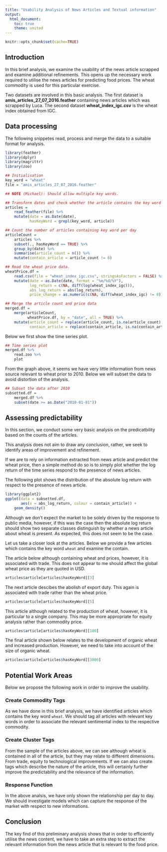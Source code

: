 ```yaml
---
title: "Usability Analysis of News Articles and Textual information"
output:
  html_document:
    toc: true
    theme: united
---
```


```r
knitr::opts_chunk$set(cache=TRUE)
```

## Introduction

In this brief analysis, we examine the usability of the news article scrapped
and examine additional refinements. This opens up the necessary work required to
utilise the news articles for predicting food prices. The wheat commodity is
used for this particular exercise.

Two datasets are involved in this basic analysis. The first dataset is
**amis_articles_27_07_2016.feather** containing news articles which was scrapped
by Luca. The second dataset **wheat_index_igc.csv** is the wheat index obtained
from IGC.

## Data processing

The following snippetes read, process and merge the data to a suitable format
for analysis.

```r
library(feather)
library(dplyr)
library(magrittr)
library(zoo)

## Initialisation
key_word = "wheat"
file = "amis_articles_27_07_2016.feather"

## NOTE (Michael): Should allow multiple key words.

## Transform dates and check whether the article contains the key word wheat
articles =
    read_feather(file) %>%
    mutate(date = as.Date(date),
           hasKeyWord = grepl(key_word, article))

## Count the number of articles containing key word per day
articleCount =
    articles %>%
    subset(., hasKeyWord == TRUE) %>%
    group_by(date) %>%
    summarise(article_count = n()) %>%
    mutate(contain_article = article_count != 0)

## Read the wheat price data.
wheatPrice.df =
    read.csv(file = "wheat_index_igc.csv", stringsAsFactors = FALSE) %>%
    mutate(date = as.Date(date, format = "%m/%d/%Y"),
           log_return = c(NA, diff(log(wheat_index_igc))),
           abs_log_return = abs(log_return),
           price_change = as.numeric(c(NA, diff(wheat_index_igc) != 0)))

## Merge the article count and price data
merged.df =
    merge(articleCount,
          wheatPrice.df, by = "date", all = TRUE) %>%
    mutate(article_count = replace(article_count, is.na(article_count), 0),
           contain_article = replace(contain_article, is.na(contain_article), FALSE))
```

Below we first show the time series plot.

```r
## Time series plot
merged.df %>%
    read.zoo %>%
    plot
```

From the graph above, it seems we have very little information from news source
relevant to wheat prior to 2010. Below we will subset the data to avoid
distortion of the analysis.

```r
## Subset the data after 2010
subsetted.df =
    merged.df %>%
    subset(date >= as.Date("2010-01-01"))
``` 

## Assessing predictability

In this section, we conduct some very basic analysis on the predicatbility based
on the counts of the articles.

This analysis does not aim to draw any conclusion, rather, we seek to identify
areas of improvement and refinement.

If we are to rely on information extracted from news article and predict the
wheat price, then a simple method do so is to simply plot whether the log return
of the time series respond to the presence of news articles.

The following plot shows the distribution of the absolute log return with
respect to the presence of news article.

```r
library(ggplot2)
ggplot(data = subsetted.df,
       aes(x = abs_log_return, colour = contain_article)) +
    geom_density()
```

Although we don't expect the market to be solely driven by the response to
public media, however, if this was the case then the absolute log return should
show two separate classes distinguish by whether a news article about wheat is
present. As expected, this does not seem to be the case.

Let us take a closer look at the articles. Below we provide a few articles which
contains the key word `wheat` and examine the contain.


The article below although containing wheat and prices, however, it is
associated with trade. This does not appear to me should affect the global wheat
price as they are quoted in USD.

```r
articles$article[articles$hasKeyWord][3]
```

The next article descibes the abolish of export duty. This again is associated
with trade rather than the wheat price.

```r
articles$article[articles$hasKeyWord][5]
```


This article although related to the production of wheat, however, it is
particular to a single company. This may be more appropriate for equity analysis
rather than commodity price.

```r
articles$article[articles$hasKeyWord][100]
```

The final article shown below relates to the development of organic wheat and
increased production. However, we need to take into account of the size of
organic wheat.

```r
articles$article[articles$hasKeyWord][3000]
```


## Potential Work Areas

Below we propose the following work in order to improve the usability. 

### Create Commodity Tags

As we have done in this brief analysis, we have identified articles which
contains the key word `wheat`. We should tag all articles with relevant key
words in order to associate the relevant sentimental index to the respective
commodity.

### Create Cluster Tags

From the sample of the articles above, we can see although wheat is contained in
all of the article, but they may relate to different dimensions. From trade,
equity to technological improvements. If we can also create tags which describe
the nature of the article, this will certainly further improve the
predictability and the relevance of the information.

### Response Function

In the above analsis, we have only shown the relationship per day to day. We
should investigate models which can capture the response of the market with
respect to new informations.


## Conclusion

The key find of this preliminary analysis shows that in order to efficiently
utilise the news content, we have to take an extra step to extract the relevant
information from the news article that is relevant to the food price.